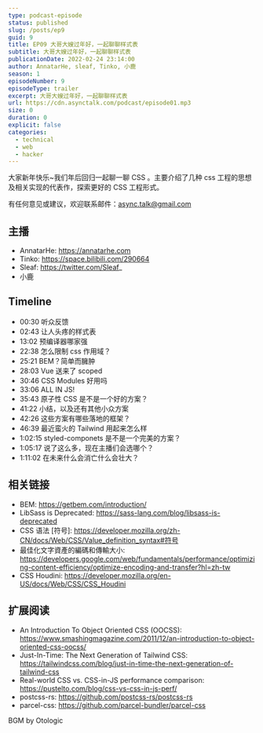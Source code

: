 ```yaml
---
type: podcast-episode
status: published
slug: /posts/ep9
guid: 9
title: EP09 大哥大嫂过年好，一起聊聊样式表
subtitle: 大哥大嫂过年好，一起聊聊样式表
publicationDate: 2022-02-24 23:14:00
author: AnnatarHe, sleaf, Tinko, 小鹿
season: 1
episodeNumber: 9
episodeType: trailer
excerpt: 大哥大嫂过年好，一起聊聊样式表
url: https://cdn.asynctalk.com/podcast/episode01.mp3
size: 0
duration: 0
explicit: false
categories:
  - technical
  - web
  - hacker
---
```


大家新年快乐~我们年后回归一起聊一聊 CSS 。主要介绍了几种 css 工程的思想及相关实现的代表作，探索更好的 CSS 工程形式。

有任何意见或建议，欢迎联系邮件：async.talk@gmail.com

## 主播

* AnnatarHe: https://annatarhe.com
* Tinko: https://space.bilibili.com/290664
* Sleaf: https://twitter.com/Sleaf_
* 小鹿

## Timeline

* 00:30 听众反馈
* 02:43 让人头疼的样式表
* 13:02 预编译器哪家强
* 22:38 怎么限制 css 作用域？
* 25:21 BEM？简单而臃肿
* 28:03 Vue 送来了 scoped
* 30:46 CSS Modules 好用吗
* 33:06 ALL IN JS!
* 35:43 原子性 CSS 是不是一个好的方案？
* 41:22 小结，以及还有其他小众方案
* 42:26 这些方案有哪些落地的框架？
* 46:39 最近蛮火的 Tailwind 用起来怎么样
* 1:02:15 styled-componets 是不是一个完美的方案？
* 1:05:17 说了这么多，现在主播们会选哪个？
* 1:11:02 在未来什么会消亡什么会壮大？


## 相关链接

* BEM: https://getbem.com/introduction/
* LibSass is Deprecated: https://sass-lang.com/blog/libsass-is-deprecated
* CSS 语法 [符号]: https://developer.mozilla.org/zh-CN/docs/Web/CSS/Value_definition_syntax#符号
* 最佳化文字資產的編碼和傳輸大小: https://developers.google.com/web/fundamentals/performance/optimizing-content-efficiency/optimize-encoding-and-transfer?hl=zh-tw
* CSS Houdini: https://developer.mozilla.org/en-US/docs/Web/CSS/CSS_Houdini

## 扩展阅读

* An Introduction To Object Oriented CSS (OOCSS): https://www.smashingmagazine.com/2011/12/an-introduction-to-object-oriented-css-oocss/
* Just-In-Time: The Next Generation of Tailwind CSS: https://tailwindcss.com/blog/just-in-time-the-next-generation-of-tailwind-css
* Real-world CSS vs. CSS-in-JS performance comparison: https://pustelto.com/blog/css-vs-css-in-js-perf/
* postcss-rs: https://github.com/postcss-rs/postcss-rs
* parcel-css: https://github.com/parcel-bundler/parcel-css

BGM by Otologic